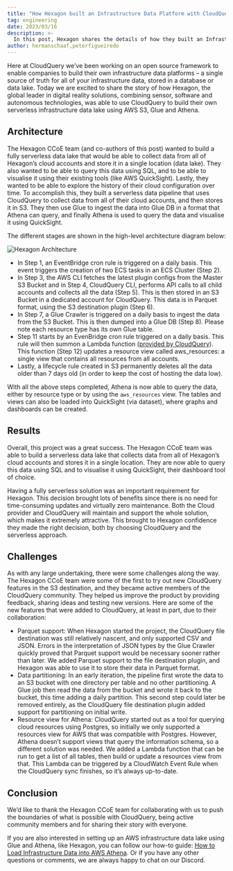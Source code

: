 ```yaml
---
title: "How Hexagon built an Infrastructure Data Platform with CloudQuery"
tag: engineering
date: 2023/03/16
description: >-
  In this post, Hexagon shares the details of how they built an Infrastructure Data Platform with CloudQuery
author: hermanschaaf,peterfigueiredo
---
```



<BlogHeader/>

Here at CloudQuery we’ve been working on an open source framework to enable companies to build their own infrastructure data platforms – a single source of truth for all of your infrastructure data, stored in a database or data lake. Today we are excited to share the story of how Hexagon, the global leader in digital reality solutions, combining sensor, software and autonomous technologies, was able to use CloudQuery to build their own serverless infrastructure data lake using AWS S3, Glue and Athena.

## Architecture

The Hexagon CCoE team (and co-authors of this post) wanted to build a fully serverless data lake that would be able to collect data from all of Hexagon’s cloud accounts and store it in a single location (data lake). They also wanted to be able to query this data using SQL, and to be able to visualise it using their existing tools (like AWS QuickSight). Lastly, they wanted to be able to explore the history of their cloud configuration over time. To accomplish this, they built a serverless data pipeline that uses CloudQuery to collect data from all of their cloud accounts, and then stores it in S3. They then use Glue to ingest the data into Glue DB in a format that Athena can query, and finally Athena is used to query the data and visualise it using QuickSight.

The different stages are shown in the high-level architecture diagram below:

![Hexagon Architecture](/images/blog/how-hexagon-built-an-infrastructure-data-platform/hexagon-architecture.png)

- In Step 1, an EventBridge cron rule is triggered on a daily basis. This event triggers the creation of two ECS tasks in an ECS Cluster (Step 2).
- In Step 3, the AWS CLI fetches the latest plugin configs from the Master S3 Bucket and in Step 4, CloudQuery CLI, performs API calls to all child accounts and collects all the data (Step 5). This is then stored in an S3 Bucket in a dedicated account for CloudQuery. This data is in Parquet format, using the S3 destination plugin (Step 6).
- In Step 7, a Glue Crawler is triggered on a daily basis to ingest the data from the S3 Bucket. This is then dumped into a Glue DB (Step 8). Please note each resource type has its own Glue table.
- Step 11 starts by an EvenBridge cron rule triggered on a daily basis. This rule will then summon a Lambda function ([provided by CloudQuery](https://github.com/cloudquery/cloudquery/tree/main/plugins/source/aws/views/athena)). This function (Step 12) updates a resource view called aws_resources: a single view that contains all resources from all accounts.
- Lastly, a lifecycle rule created in S3 permanently deletes all the data older than 7 days old (in order to keep the cost of hosting the data low).

With all the above steps completed, Athena is now able to query the data, either by resource type or by using the `aws_resources` view. The tables and views can also be loaded into QuickSight (via dataset), where graphs and dashboards can be created.

## Results

Overall, this project was a great success. The Hexagon CCoE team was able to build a serverless data lake that collects data from all of Hexagon’s cloud accounts and stores it in a single location. They are now able to query this data using SQL and to visualise it using QuickSight, their dashboard tool of choice.

Having a fully serverless solution was an important requirement for Hexagon. This decision brought lots of benefits since there is no need for time-consuming updates and virtually zero maintenance.
Both the Cloud provider and CloudQuery will maintain and support the whole solution, which makes it extremely attractive. This brought to Hexagon confidence they made the right decision, both by choosing CloudQuery and the serverless approach.

## Challenges

As with any large undertaking, there were some challenges along the way. The Hexagon CCoE team were some of the first to try out new CloudQuery features in the S3 destination, and they became active members of the CloudQuery community. They helped us improve the product by providing feedback, sharing ideas and testing new versions. Here are some of the new features that were added to CloudQuery, at least in part, due to their collaboration:

- Parquet support: When Hexagon started the project, the CloudQuery file destination was still relatively nascent, and only supported CSV and JSON. Errors in the interpretation of JSON types by the Glue Crawler quickly proved that Parquet support would be necessary sooner rather than later. We added Parquet support to the file destination plugin, and Hexagon was able to use it to store their data in Parquet format.
- Data partitioning: In an early iteration, the pipeline first wrote the data to an S3 bucket with one directory per table and no other partitioning. A Glue job then read the data from the bucket and wrote it back to the bucket, this time adding a daily partition. This second step could later be removed entirely, as the CloudQuery file destination plugin added support for partitioning on initial write.
- Resource view for Athena: CloudQuery started out as a tool for querying cloud resources using Postgres, so initially we only supported a resources view for AWS that was compatible with Postgres. However, Athena doesn’t support views that query the information schema, so a different solution was needed. We added a Lambda function that can be run to get a list of all tables, then build or update a resources view from that. This Lambda can be triggered by a CloudWatch Event Rule when the CloudQuery sync finishes, so it’s always up-to-date.

## Conclusion

We’d like to thank the Hexagon CCoE team for collaborating with us to push the boundaries of what is possible with CloudQuery, being active community members and for sharing their story with everyone.

If you are also interested in setting up an AWS infrastructure data lake using Glue and Athena, like Hexagon, you can follow our how-to guide: [How to Load Infrastructure Data into AWS Athena](https://www.cloudquery.io/how-to-guides/how-to-load-infrastructure-data-into-athena). Or if you have any other questions or comments, we are always happy to chat on our Discord.